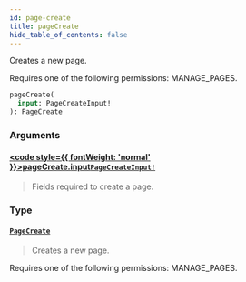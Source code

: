 ```yaml
---
id: page-create
title: pageCreate
hide_table_of_contents: false
---
```








Creates a new page. 

Requires one of the following permissions: MANAGE_PAGES.

```graphql
pageCreate(
  input: PageCreateInput!
): PageCreate
```


### Arguments

#### [<code style={{ fontWeight: 'normal' }}>pageCreate.<b>input</b></code>](#)<Bullet />[`PageCreateInput!`](../../../developer/api-reference/inputs/page-create-input) <Badge class="secondary" text="non-null"/> <Badge class="secondary" text="input"/>
> Fields required to create a page.
> 

### Type

#### [`PageCreate`](../../../developer/api-reference/objects/page-create) <Badge class="secondary" text="object"/>
> Creates a new page. 

Requires one of the following permissions: MANAGE_PAGES.
> 





